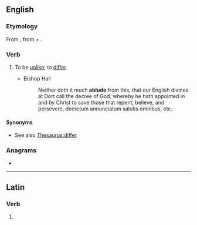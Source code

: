 ==English==

===Etymology===
From {{der|en|la|ablūdō||differ from}}, from {{m|la|ab||from}} + {{m|la|lūdō||play; trick}}.

===Verb===
{{en-verb|ablud}}

# {{lb|en|obsolete|intransitive}} To be [[unlike]]; to [[differ]].
#* Bishop Hall
#*: Neither doth it much '''ablude''' from this, that our English divines at Dort call the decree of God, whereby he hath appointed in and by Christ to save those that repent, believe, and persevere, decretum annunciatum salutis omnibus, etc.

====Synonyms====
* See also [[Thesaurus:differ]]

===Anagrams===
* {{anagrams|en|a=abdelu|belaud}}

----

==Latin==

===Verb===
{{la-verb-form|ablūde}}

# {{inflection of|la|ablūdō||2|s|pres|actv|impr}}